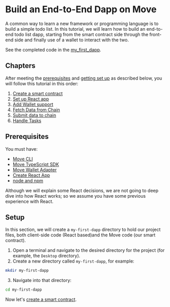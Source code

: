 # Build an End-to-End Dapp on Move

A common way to learn a new framework or programming language is to build a simple todo list. In this tutorial, we will learn how to build an end-to-end todo list dapp, starting from the smart contract side through the front-end side and finally use of a wallet to interact with the two.

See the completed code in the [my_first_dapp](https://github.com/aptos-labs/aptos-core/tree/main/aptos-move/move-examples/my_first_dapp).

## Chapters

After meeting the [prerequisites](#prerequisites) and [getting set up](#setup) as described below, you will follow this tutorial in this order:

1. [Create a smart contract](build-e2e-dapp/1-create-smart-contract.mdx)
2. [Set up React app](build-e2e-dapp/2-set-up-react-app.mdx)
3. [Add Wallet support](build-e2e-dapp/3-add-wallet-support.mdx)
4. [Fetch Data from Chain](build-e2e-dapp/4-fetch-data-from-chain.mdx)
5. [Submit data to chain](build-e2e-dapp/5-submit-data-to-chain.mdx)
6. [Handle Tasks](build-e2e-dapp/6-handle-tasks.mdx)

## Prerequisites

You must have:

- [Move CLI](../cli.mdx)
- [Move TypeScript SDK](../sdks/ts-sdk.mdx)
- [Move Wallet Adapter](../sdks/wallet-adapter.mdx)
- [Create React App](https://create-react-app.dev/)
- [node and npm](https://nodejs.org/en/)

Although we will explain some React decisions, we are not going to deep dive into how React works; so we assume you have some previous experience with React.

## Setup

In this section, we will create a `my-first-dapp` directory to hold our project files, both client-side code (React based)and the Move code (our smart contract).

1. Open a terminal and navigate to the desired directory for the project (for example, the `Desktop` directory).
2. Create a new directory called `my-first-dapp`, for example:

```bash filename="Terminal"
mkdir my-first-dapp
```

3. Navigate into that directory:

```bash filename="Terminal"
cd my-first-dapp
```

Now let's [create a smart contract](build-e2e-dapp/1-create-smart-contract.mdx).